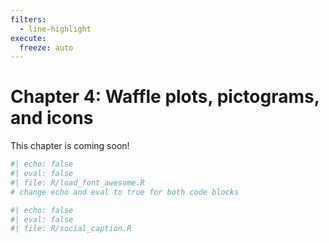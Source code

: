 ```yaml
---
filters:
  - line-highlight
execute: 
  freeze: auto
---
```


# Chapter 4: Waffle plots, pictograms, and icons {#sec-chap4}

::: {.callout-caution}

This chapter is coming soon!

:::


```r
#| echo: false
#| eval: false
#| file: R/load_font_awesome.R
# change echo and eval to true for both code blocks
```

```r
#| echo: false
#| eval: false
#| file: R/social_caption.R
```
